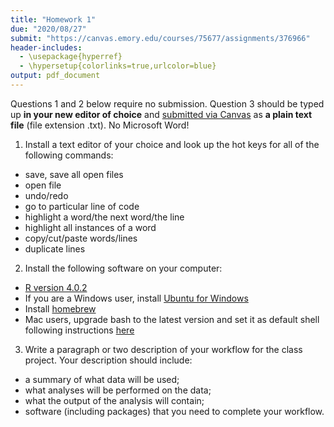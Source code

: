 ```yaml
---
title: "Homework 1"
due: "2020/08/27"
submit: "https://canvas.emory.edu/courses/75677/assignments/376966"
header-includes:
  - \usepackage{hyperref}
  - \hypersetup{colorlinks=true,urlcolor=blue}
output: pdf_document
---
```


Questions 1 and 2 below require no submission. Question 3 should be typed up __in your new editor of choice__ and [submitted via Canvas](https://canvas.emory.edu/courses/75677/assignments/376966) as __a plain text file__ (file extension .txt). No Microsoft Word!

1. Install a text editor of your choice and look up the hot keys for all of the following commands:

* save, save all open files
* open file
* undo/redo
* go to particular line of code
* highlight a word/the next word/the line
* highlight all instances of a word
* copy/cut/paste words/lines
* duplicate lines

2. Install the following software on your computer:

* [R version 4.0.2](https://cloud.r-project.org/)
* If you are a Windows user, install [Ubuntu for Windows](https://www.microsoft.com/en-us/p/ubuntu/9nblggh4msv6?activetab=pivot:overviewtab)
* Install [homebrew](https://brew.sh/)
* Mac users, upgrade bash to the latest version and set it as default shell following instructions [here](https://itnext.io/upgrading-bash-on-macos-7138bd1066ba)

3. Write a paragraph or two description of your workflow for the class project. Your description should include:

* a summary of what data will be used;
* what analyses will be performed on the data;
* what the output of the analysis will contain;
* software (including packages) that you need to complete your workflow. 

